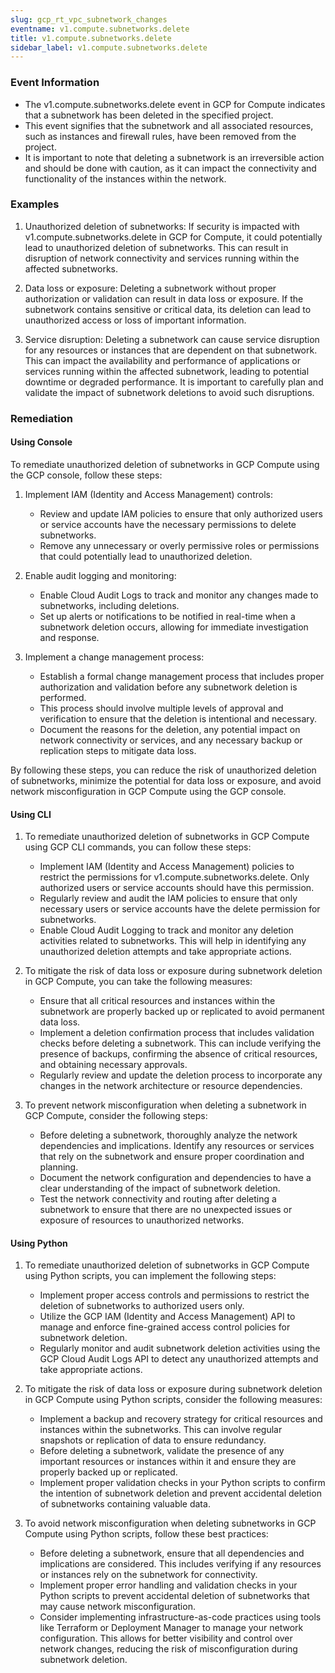 ```yaml
--- 
slug: gcp_rt_vpc_subnetwork_changes
eventname: v1.compute.subnetworks.delete
title: v1.compute.subnetworks.delete
sidebar_label: v1.compute.subnetworks.delete
---
```

                       
### Event Information

- The v1.compute.subnetworks.delete event in GCP for Compute indicates that a subnetwork has been deleted in the specified project.
- This event signifies that the subnetwork and all associated resources, such as instances and firewall rules, have been removed from the project.
- It is important to note that deleting a subnetwork is an irreversible action and should be done with caution, as it can impact the connectivity and functionality of the instances within the network.


### Examples

1. Unauthorized deletion of subnetworks: If security is impacted with v1.compute.subnetworks.delete in GCP for Compute, it could potentially lead to unauthorized deletion of subnetworks. This can result in disruption of network connectivity and services running within the affected subnetworks.

2. Data loss or exposure: Deleting a subnetwork without proper authorization or validation can result in data loss or exposure. If the subnetwork contains sensitive or critical data, its deletion can lead to unauthorized access or loss of important information.

3. Service disruption: Deleting a subnetwork can cause service disruption for any resources or instances that are dependent on that subnetwork. This can impact the availability and performance of applications or services running within the affected subnetwork, leading to potential downtime or degraded performance. It is important to carefully plan and validate the impact of subnetwork deletions to avoid such disruptions.

### Remediation

#### Using Console

To remediate unauthorized deletion of subnetworks in GCP Compute using the GCP console, follow these steps:

1. Implement IAM (Identity and Access Management) controls:
   - Review and update IAM policies to ensure that only authorized users or service accounts have the necessary permissions to delete subnetworks.
   - Remove any unnecessary or overly permissive roles or permissions that could potentially lead to unauthorized deletion.

2. Enable audit logging and monitoring:
   - Enable Cloud Audit Logs to track and monitor any changes made to subnetworks, including deletions.
   - Set up alerts or notifications to be notified in real-time when a subnetwork deletion occurs, allowing for immediate investigation and response.

3. Implement a change management process:
   - Establish a formal change management process that includes proper authorization and validation before any subnetwork deletion is performed.
   - This process should involve multiple levels of approval and verification to ensure that the deletion is intentional and necessary.
   - Document the reasons for the deletion, any potential impact on network connectivity or services, and any necessary backup or replication steps to mitigate data loss.

By following these steps, you can reduce the risk of unauthorized deletion of subnetworks, minimize the potential for data loss or exposure, and avoid network misconfiguration in GCP Compute using the GCP console.

#### Using CLI

1. To remediate unauthorized deletion of subnetworks in GCP Compute using GCP CLI commands, you can follow these steps:
   - Implement IAM (Identity and Access Management) policies to restrict the permissions for v1.compute.subnetworks.delete. Only authorized users or service accounts should have this permission.
   - Regularly review and audit the IAM policies to ensure that only necessary users or service accounts have the delete permission for subnetworks.
   - Enable Cloud Audit Logging to track and monitor any deletion activities related to subnetworks. This will help in identifying any unauthorized deletion attempts and take appropriate actions.

2. To mitigate the risk of data loss or exposure during subnetwork deletion in GCP Compute, you can take the following measures:
   - Ensure that all critical resources and instances within the subnetwork are properly backed up or replicated to avoid permanent data loss.
   - Implement a deletion confirmation process that includes validation checks before deleting a subnetwork. This can include verifying the presence of backups, confirming the absence of critical resources, and obtaining necessary approvals.
   - Regularly review and update the deletion process to incorporate any changes in the network architecture or resource dependencies.

3. To prevent network misconfiguration when deleting a subnetwork in GCP Compute, consider the following steps:
   - Before deleting a subnetwork, thoroughly analyze the network dependencies and implications. Identify any resources or services that rely on the subnetwork and ensure proper coordination and planning.
   - Document the network configuration and dependencies to have a clear understanding of the impact of subnetwork deletion.
   - Test the network connectivity and routing after deleting a subnetwork to ensure that there are no unexpected issues or exposure of resources to unauthorized networks.

#### Using Python

1. To remediate unauthorized deletion of subnetworks in GCP Compute using Python scripts, you can implement the following steps:
   - Implement proper access controls and permissions to restrict the deletion of subnetworks to authorized users only.
   - Utilize the GCP IAM (Identity and Access Management) API to manage and enforce fine-grained access control policies for subnetwork deletion.
   - Regularly monitor and audit subnetwork deletion activities using the GCP Cloud Audit Logs API to detect any unauthorized attempts and take appropriate actions.

2. To mitigate the risk of data loss or exposure during subnetwork deletion in GCP Compute using Python scripts, consider the following measures:
   - Implement a backup and recovery strategy for critical resources and instances within the subnetworks. This can involve regular snapshots or replication of data to ensure redundancy.
   - Before deleting a subnetwork, validate the presence of any important resources or instances within it and ensure they are properly backed up or replicated.
   - Implement proper validation checks in your Python scripts to confirm the intention of subnetwork deletion and prevent accidental deletion of subnetworks containing valuable data.

3. To avoid network misconfiguration when deleting subnetworks in GCP Compute using Python scripts, follow these best practices:
   - Before deleting a subnetwork, ensure that all dependencies and implications are considered. This includes verifying if any resources or instances rely on the subnetwork for connectivity.
   - Implement proper error handling and validation checks in your Python scripts to prevent accidental deletion of subnetworks that may cause network misconfiguration.
   - Consider implementing infrastructure-as-code practices using tools like Terraform or Deployment Manager to manage your network configuration. This allows for better visibility and control over network changes, reducing the risk of misconfiguration during subnetwork deletion.


 